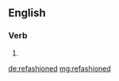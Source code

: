 ==English==

===Verb===
{{head|en|verb form}}

# {{en-past of|refashion}}

[[de:refashioned]]
[[mg:refashioned]]